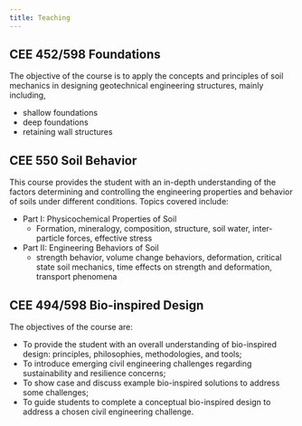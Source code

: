 ```yaml
---
title: Teaching 
---
```



## CEE 452/598 Foundations
The objective of the course is to apply the concepts and principles of soil mechanics in designing geotechnical engineering structures, mainly including,

* shallow foundations
* deep foundations
* retaining wall structures

## CEE 550 Soil Behavior
This course provides the student with an in-depth understanding of the factors determining and controlling the engineering properties and behavior of soils under different conditions. Topics covered include:

* Part I: Physicochemical Properties of Soil 
  * [Formation, mineralogy, composition, structure, soil water, inter-particle forces, effective stress]{.text-muted}
* Part II: Engineering Behaviors of Soil
  * [ strength behavior, volume change behaviors, deformation, critical state soil mechanics, time effects on strength and deformation, transport phenomena]{.text-muted}

## CEE 494/598 Bio-inspired Design
The objectives of the course are:

*  To provide the student with an overall understanding of bio-inspired design: principles, philosophies, methodologies, and tools;
*  To introduce emerging civil engineering challenges regarding sustainability and resilience concerns;
*  To show case and discuss example bio-inspired solutions to address some challenges;
*  To guide students to complete a conceptual bio-inspired design to address a chosen civil engineering challenge.

